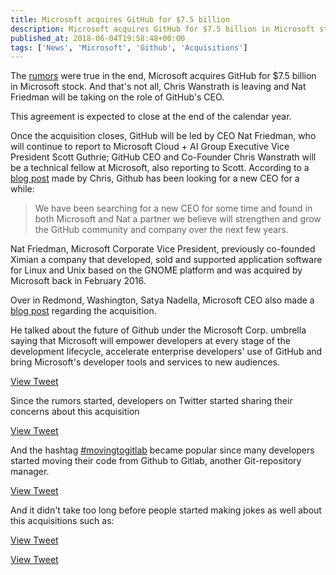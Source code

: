 ```yaml
---
title: Microsoft acquires GitHub for $7.5 billion
description: Microsoft acquires GitHub for $7.5 billion in Microsoft stock.
published_at: 2018-06-04T19:58:48+00:00
tags: ['News', 'Microsoft', 'Github', 'Acquisitions']
---
```


The [rumors][1] were true in the end, Microsoft acquires GitHub for $7.5 billion in Microsoft stock. And that's not all, Chris Wanstrath is leaving and Nat Friedman will be taking on the role of GitHub's CEO.

This agreement is expected to close at the end of the calendar year.

Once the acquisition closes, GitHub will be led by CEO Nat Friedman, who will continue to report to Microsoft Cloud + AI Group Executive Vice President Scott Guthrie; GitHub CEO and Co-Founder Chris Wanstrath will be a technical fellow at Microsoft, also reporting to Scott.
According to a [blog post][2] made by Chris, Github has been looking for a new CEO for a while:

> We have been searching for a new CEO for some time and found in both Microsoft and Nat a partner we believe will strengthen and grow the GitHub community and company over the next few years.

Nat Friedman, Microsoft Corporate Vice President, previously co-founded Ximian a company that developed, sold and supported application software for Linux and Unix based on the GNOME platform and was acquired by Microsoft back in February 2016.

Over in Redmond, Washington, Satya Nadella, Microsoft CEO also made a [blog post][4] regarding the acquisition.

He talked about the future of Github under the Microsoft Corp. umbrella saying that Microsoft will empower developers at every stage of the development lifecycle, accelerate enterprise developers' use of GitHub and bring Microsoft's developer tools and services to new audiences.

[View Tweet](https://twitter.com/nicolerenee3810/status/1003671557867229185)

Since the rumors started, developers on Twitter started sharing their concerns about this acquisition

[View Tweet](https://twitter.com/jmattheij/status/1003551075461451776)

And the hashtag [#movingtogitlab][5] became popular since many developers started moving their code from Github to Gitlab, another Git-repository manager.

[View Tweet](https://twitter.com/gitlab/status/1003409836170547200)

And it didn't take too long before people started making jokes as well about this acquisitions such as:

[View Tweet](https://twitter.com/brandonkelly/status/1003394649141252096)

[View Tweet](https://twitter.com/darylginn/status/1002879517751414784)

[1]: https://www.bloomberg.com/news/articles/2018-06-03/microsoft-is-said-to-have-agreed-to-acquire-coding-site-github
[2]: https://blog.github.com/2018-06-04-github-microsoft/
[4]: https://blogs.microsoft.com/blog/2018/06/04/microsoft-github-empowering-developers/
[5]: https://twitter.com/hashtag/movingtogitlab

